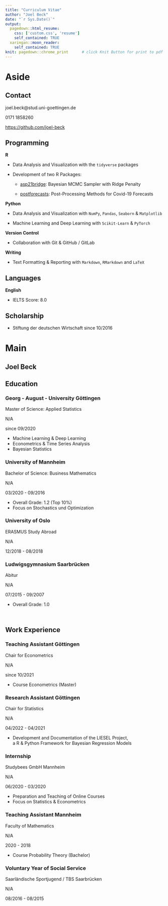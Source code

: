 ```yaml
---
title: "Curriculum Vitae"
author: "Joel Beck"
date: "`r Sys.Date()`"
output:
  pagedown::html_resume:            
    css: ['custom.css', 'resume']
    self_contained: TRUE
  xaringan::moon_reader:              
    self_contained: TRUE
knit: pagedown::chrome_print      # click Knit Button for print to pdf
---
```



Aside
================================================================================




Contact {#contact}
--------------------------------------------------------------------------------

<i class="fa fa-envelope"></i> joel.beck@stud.uni-goettingen.de  

<i class="fas fa-phone"></i> 0171 1858260

<i class="fab fa-github"></i> <https://github.com/joel-beck>


Programming {#programming}
-------------------------------------------------------------------

**R**

  - Data Analysis and Visualization with the `tidyverse` packages
  
  - Development of two R Packages:
  
      - [asp21bridge](https://github.com/joel-beck/asp21bridge): Bayesian MCMC Sampler with Ridge Penalty 
      
      - [postforecasts](https://github.com/nikosbosse/post-processing-forecasts): Post-Processing Methods for Covid-19 Forecasts
    

**Python**

  - Data Analysis and Visualization with `NumPy`, `Pandas`, `Seaborn` & `Matplotlib`
  
  - Machine Learning and Deep Learning with `Scikit-Learn` & `PyTorch`
  

**Version Control**

  - Collaboration with Git & GitHub / GitLab
  
  
**Writing**
  
  - Text Formatting & Reporting with `Markdown`, `RMarkdown` and `LaTeX` 



Languages {#language} 
-------------------------------------------------------------------

**English**

  - IELTS Score: 8.0
  
  
Scholarship {#scholarship} 
-------------------------------------------------------------------

  - Stiftung der deutschen Wirtschaft since 10/2016 




Main
================================================================================




Joel Beck {#title}
---------------------------------------------------------------------------------




Education {data-icon=graduation-cap data-concise=true}
---------------------------------------------------------------------------------


### Georg - August - University Göttingen

Master of Science: Applied Statistics

N/A <!-- do not display location marker -->

since 09/2020

- Machine Learning & Deep Learning
- Econometrics & Time Series Analysis
- Bayesian Statistics
 


### University of Mannheim 

Bachelor of Science: Business Mathematics

N/A

03/2020 - 09/2016 <!-- timeline order from bottom to top -->

- Overall Grade: 1.2 (Top 10%)
- Focus on Stochastics und Optimization


### University of Oslo

ERASMUS Study Abroad

N/A

12/2018 - 08/2018


### Ludwigsgymnasium Saarbrücken

Abitur 

N/A

07/2015 - 09/2007

- Overall Grade: 1.0 


<br> <!-- vergrößert Abstand -->



Work Experience {data-icon=chalkboard-teacher} 
---------------------------------------------------------------------------------

### Teaching Assistant Göttingen

Chair for Econometrics

N/A

since 10/2021

- Course Econometrics (Master)


### Research Assistant Göttingen

Chair for Statistics

N/A

04/2022 - 04/2021

- Development and Documentation of the LIESEL Project, \
a R & Python Framework for Bayesian Regression Models


### Internship

Studybees GmbH Mannheim

N/A

06/2020 - 03/2020

- Preparation and Teaching of Online Courses
- Focus on Statistics & Econometrics



### Teaching Assistant Mannheim

Faculty of Mathematics

N/A

2020 - 2018

- Course Probability Theory (Bachelor)



### Voluntary Year of Social Service

Saarländische Sportjugend / TBS Saarbrücken

N/A

08/2016 - 08/2015

<br> <!-- verlängert blaue timeline -->
